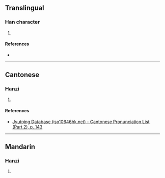 {{character info/new}}
==Translingual==

===Han character===
{{Han char|rn=85|rad=水|as=11|sn=14|four=32137|canj=ENII,ENRI,XENRI|ids=⿰氵强}}

# {{defn|Han|sort=水11}}

====References====
* {{Han ref|kx=0645.170|dkj=18124|hdz=31733.030|uh=6F12|ud=28434|bh=E27C|bd=57980}}

----

==Cantonese==

===Hanzi===
{{yue-hanzi|jyut=[[koeng4]]|y=keung4}}

# {{defn|lang=yue|sort=水11}}

====References====
*[http://www.iso10646hk.net/jp/document/download.jsp Jyutping Database (iso10646hk.net) - Cantonese Pronunciation List (Part 2), p. 143]

----

==Mandarin==

===Hanzi===
{{cmn-hanzi|pin=[[qiáng]] ([[qiang2]])|wg=ch'iang<sup>2</sup>}}

# {{defn|lang=cmn|sort=水11}}